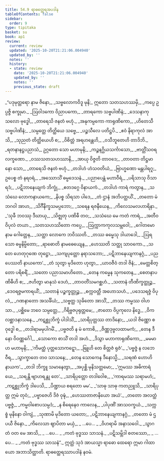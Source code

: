```yaml
---
title: 54.9 ရာဓတ္ထေရအပဒါန
tableOfContents: false
sidebar:
  order: 9
type: tipitaka
basket: su
book: ap1
review:
  current: review
  updated: '2025-10-20T21:21:06.004940'
  updated_by: ''
  notes: ''
  history:
  - state: review
    date: '2025-10-20T21:21:06.004940'
    updated_by: ''
    notes: ''
    previous_state: draft
---
```



<DynamicBreadcrumb />


<ReviewStatus review={frontmatter.review} showDetails={true} />

<HypothesisAnnotation frontmatter={frontmatter} />

<Division number="296" book="ap1" e="ch" v="20" p="421">

<Paragraph number="7259" type="verses" book="ap1">
_“ပဒုမုတ္တရော နာမ ဇိနော,_  
_သဗ္ဗလောကဝိဒူ မုနိ;_  
ဣတော သတသဟဿမှိ,_  
_ကပ္ပေ ဥပ္ပဇ္ဇိ စက္ခုမာ._  

</Paragraph>

</Division>
<Division number="297" book="ap1" e="ch" v="20" p="421">

<Paragraph number="7260" type="verses" book="ap1">
_ဩဝါဒကော ဝိညာပကော,_  
_တာရကော သဗ္ဗပါဏိနံ;_  
_ဒေသနာကုသလော ဗုဒ္ဓေါ,_  
_တာရေသိ ဇနတံ ဗဟုံ._  

</Paragraph>

</Division>
<Division number="298" book="ap1" e="ch" v="20" p="421">

<Paragraph number="7261" type="verses" book="ap1">
_အနုကမ္ပကော ကာရုဏိကော,_  
_ဟိတေသီ သဗ္ဗပါဏိနံ;_  
_သမ္ပတ္တေ တိတ္ထိယေ သဗ္ဗေ,_  
_ပဉ္စသီလေ ပတိဋ္ဌပိ._  

</Paragraph>

</Division>
<Division number="299" book="ap1" e="ch" v="20" p="421">

<Paragraph number="7262" type="verses" book="ap1">
_ဧဝံ နိရာကုလံ အာသိ,_  
_သုညတံ တိတ္ထိယေဟိ စ;_  
_ဝိစိတ္တံ အရဟန္တေဟိ,_  
_ဝသီဘူတေဟိ တာဒိဘိ._  

</Paragraph>

</Division>
<Division number="300" book="ap1" e="ch" v="20" p="422">

<Paragraph number="7263" type="verses" book="ap1">
_ရတနာနဋ္ဌပညာသံ,_  
ဥဂ္ဂတော သော မဟာမုနိ;_  
_ကဉ္စနဂ္ဃိယသင်္ကာသော,_  
_ဗာတ္တိံသဝရလက္ခဏော._  

</Paragraph>

</Division>
<Division number="301" book="ap1" e="ch" v="20" p="422">

<Paragraph number="7264" type="verses" book="ap1">
_ဝဿသတသဟဿာနိ,_  
_အာယု ဝိဇ္ဇတိ တာဝဒေ;_  
_တာဝတာ တိဋ္ဌမာနော သော,_  
_တာရေသိ ဇနတံ ဗဟုံ._  

</Paragraph>

</Division>
<Division number="302" book="ap1" e="ch" v="20" p="422">

<Paragraph number="7265" type="verses" book="ap1">
_တဒါဟံ ဟံသဝတိယံ,_  
_ဗြာဟ္မဏော မန္တပါရဂူ;_  
ဥပေစ္စ တံ နရဝရံ,_  
_အဿောသိံ ဓမ္မဒေသနံ._  

</Paragraph>

</Division>
<Division number="303" book="ap1" e="ch" v="20" p="422">

<Paragraph number="7266" type="verses" book="ap1">
_ပညာပေန္တံ မဟာဝီရံ,_  
_ပရိသာသု ဝိသာရဒံ;_  
_ပဋိဘာနေယျကံ ဘိက္ခုံ,_  
_ဧတဒဂ္ဂေ ဝိနာယကံ._  

</Paragraph>

</Division>
<Division number="304" book="ap1" e="ch" v="20" p="422">

<Paragraph number="7267" type="verses" book="ap1">
_တဒါဟံ ကာရံ ကတွာန,_  
_သသံဃေ လောကနာယကေ;_  
_နိပစ္စ သိရသာ ပါဒေ,_  
_တံ ဌာနံ အဘိပတ္ထယိံ._  

</Paragraph>

</Division>
<Division number="305" book="ap1" e="ch" v="20" p="422">

<Paragraph number="7268" type="verses" book="ap1">
_တတော မံ ဘဂဝါ အာဟ,_  
_သိင်္ဂီနိက္ခသမပ္ပဘော;_  
_သရေန ရဇနီယေန,_  
_ကိလေသမလဟာရိနာ._  

</Paragraph>

</Division>
<Division number="306" book="ap1" e="ch" v="20" p="422">

<Paragraph number="7269" type="verses" book="ap1">
_‘သုခီ ဘဝဿု ဒီဃာယု,_  
_သိဇ္ဈတု ပဏိဓီ တဝ;_  
_သသံဃေ မေ ကတံ ကာရံ,_  
_အတီဝ ဝိပုလံ တယာ._  

</Paragraph>

</Division>
<Division number="307" book="ap1" e="ch" v="20" p="422">

<Paragraph number="7270" type="verses" book="ap1">
_သတသဟဿိတော ကပ္ပေ,_  
_ဩက္ကာကကုလသမ္ဘဝေါ;_  
_ဂေါတမော နာမ ဂေါတ္တေန,_  
_သတ္ထာ လောကေ ဘဝိဿတိ._  

</Paragraph>

</Division>
<Division number="308" book="ap1" e="ch" v="20" p="422">

<Paragraph number="7271" type="verses" book="ap1">
_တဿ ဓမ္မေသု ဒါယာဒေါ,_  
_ဩရသော ဓမ္မနိမ္မိတော;_  
_ရာဓောတိ နာမဓေယျေန,_  
_ဟေဿတိ သတ္ထု သာဝကော._  

</Paragraph>

</Division>
<Division number="309" book="ap1" e="ch" v="20" p="422">

<Paragraph number="7272" type="verses" book="ap1">
_သ တေ ဟေတုဂုဏေ တုဋ္ဌော,_  
_သကျပုတ္တော နရာသဘော;_  
_ပဋိဘာနေယျကာနဂ္ဂံ,_  
_ပညပေဿတိ နာယကော’._  

</Paragraph>

</Division>
<Division number="310" book="ap1" e="ch" v="20" p="422">

<Paragraph number="7273" type="verses" book="ap1">
_တံ သုတွာ မုဒိတော ဟုတွာ,_  
_ယာဝဇီဝံ တဒါ ဇိနံ;_  
_မေတ္တစိတ္တော ပရိစရိံ,_  
_သတော ပညာသမာဟိတော._  

</Paragraph>

</Division>
<Division number="311" book="ap1" e="ch" v="20" p="422">

<Paragraph number="7274" type="verses" book="ap1">
_တေန ကမ္မေန သုကတေန,_  
_စေတနာပဏိဓီဟိ စ;_  
_ဇဟိတွာ မာနုသံ ဒေဟံ,_  
_တာဝတိံသမဂစ္ဆဟံ._  

</Paragraph>

</Division>
<Division number="312" book="ap1" e="ch" v="20" p="422">

<Paragraph number="7275" type="verses" book="ap1">
_သတာနံ တီဏိက္ခတ္တုဉ္စ,_  
_ဒေဝရဇ္ဇမကာရယိံ;_  
_သတာနံ ပဉ္စက္ခတ္တုဉ္စ,_  
_စက္ကဝတ္တီ အဟောသဟံ._  

</Paragraph>

</Division>
<Division number="313" book="ap1" e="ch" v="20" p="423">

<Paragraph number="7276" type="verses" book="ap1">
_ပဒေသရဇ္ဇံ ဝိပုလံ,_  
_ဂဏနာတော အသင်္ခိယံ;_  
_သဗ္ဗတ္ထ သုခိတော အာသိံ,_  
_တဿ ကမ္မဿ ဝါဟသာ._  

</Paragraph>

</Division>
<Division number="314" book="ap1" e="ch" v="20" p="423">

<Paragraph number="7277" type="verses" book="ap1">
_ပစ္ဆိမေ ဘဝေ သမ္ပတ္တေ,_  
_ဂိရိဗ္ဗဇပုရုတ္တမေ;_  
_ဇာတော ဝိပ္ပကုလေ နိဒ္ဓေ,_  
_ဝိကလစ္ဆာဒနာသနေ._  

</Paragraph>

</Division>
<Division number="315" book="ap1" e="ch" v="20" p="423">

<Paragraph number="7278" type="verses" book="ap1">
_ကဋစ္ဆုဘိက္ခံ ပါဒါသိံ,_  
_သာရိပုတ္တဿ တာဒိနော;_  
_ယဒါ ဇိဏ္ဏော စ ဝုဒ္ဓေါ စ,_  
_တဒါရာမမုပါဂမိံ._  

</Paragraph>

</Division>
<Division number="316" book="ap1" e="ch" v="20" p="423">

<Paragraph number="7279" type="verses" book="ap1">
_ပဗ္ဗဇတိ န မံ ကောစိ,_  
_ဇိဏ္ဏဒုဗ္ဗလထာမကံ;_  
_တေန ဒီနော ဝိဝဏ္ဏင်္ဂေါ,_  
_သောကော စာသိံ တဒါ အဟံ._  

</Paragraph>

</Division>
<Division number="317" book="ap1" e="ch" v="20" p="423">

<Paragraph number="7280" type="verses" book="ap1">
_ဒိသွာ မဟာကာရုဏိကော,_  
_မမမာဟ မဟာမုနိ;_  
_‘ကိမတ္ထံ ပုတ္တသောကဋ္ဋော,_  
_ဗြူဟိ တေ စိတ္တဇံ ရုဇံ’._  

</Paragraph>

</Division>
<Division number="318" book="ap1" e="ch" v="20" p="423">

<Paragraph number="7281" type="verses" book="ap1">
_‘ပဗ္ဗဇ္ဇံ န လဘေ ဝီရ,_  
_သွာက္ခာတေ တဝ သာသနေ;_  
_တေန သောကေန ဒီနောသ္မိ,_  
_သရဏံ ဟောဟိ နာယက’._  

</Paragraph>

</Division>
<Division number="319" book="ap1" e="ch" v="20" p="423">

<Paragraph number="7282" type="verses" book="ap1">
_တဒါ ဘိက္ခူ သမာနေတွာ,_  
_အပုစ္ဆိ မုနိသတ္တမော;_  
_‘ဣမဿ အဓိကာရံ ယေ,_  
_သရန္တိ ဗျာဟရန္တု တေ’._  

</Paragraph>

</Division>
<Division number="320" book="ap1" e="ch" v="20" p="423">

<Paragraph number="7283" type="verses" book="ap1">
_သာရိပုတ္တော တဒါဝေါစ,_  
_‘ကာရမဿ သရာမဟံ;_  
_ကဋစ္ဆုဘိက္ခံ ဒါပေသိ,_  
_ပိဏ္ဍာယ စရတော မမ’._  

</Paragraph>

</Division>
<Division number="321" book="ap1" e="ch" v="20" p="423">

<Paragraph number="7284" type="verses" book="ap1">
_‘သာဓု သာဓု ကတညူသိ,_  
_သာရိပုတ္တ ဣမံ တုဝံ;_  
_ပဗ္ဗာဇေဟိ ဒိဇံ ဝုဍ္ဎံ,_  
_ဟေဿတာဇာနိယော အယံ’._  

</Paragraph>

</Division>
<Division number="322" book="ap1" e="ch" v="20" p="423">

<Paragraph number="7285" type="verses" book="ap1">
_တတော အလတ္ထံ ပဗ္ဗဇ္ဇံ,_  
_ကမ္မဝါစောပသမ္ပဒံ;_  
_န စိရေနေဝ ကာလေန,_  
_ပါပုဏိံ အာသဝက္ခယံ._  

</Paragraph>

</Division>
<Division number="323" book="ap1" e="ch" v="20" p="423">

<Paragraph number="7286" type="verses" book="ap1">
_သက္ကစ္စံ မုနိနော ဝါကျံ,_  
_သုဏာမိ မုဒိတော ယတော;_  
_ပဋိဘာနေယျကာနဂ္ဂံ,_  
_တတော မံ ဌပယီ ဇိနော._  

</Paragraph>

</Division>
<Division number="324" book="ap1" e="ch" v="20" p="423">

<Paragraph number="7287" type="verses" book="ap1">
_ကိလေသာ ဈာပိတာ မယှံ,_  
_ …ပေ… _  
_ဝိဟရာမိ အနာသဝေါ._  

</Paragraph>

</Division>
<Division number="325" book="ap1" e="ch" v="20" p="423">

<Paragraph number="7288" type="verses" book="ap1">
_သွာဂတံ ဝတ မေ အာသိ,_  
_ …ပေ… _  
_ကတံ ဗုဒ္ဓဿ သာသနံ._  

</Paragraph>

</Division>
<Division number="326" book="ap1" e="ch" v="20" p="423">

<Paragraph number="7289" type="verses" book="ap1">
_ပဋိသမ္ဘိဒါ စတဿော,_  
_ …ပေ… _  
_ကတံ ဗုဒ္ဓဿ သာသနံ”._  

</Paragraph>

<Paragraph number="7290" book="ap1">
ဣတ္ထံ သုဒံ အာယသ္မာ ရာဓော ထေရော ဣမာ ဂါထာယော အဘာသိတ္ထာတိ.

</Paragraph>
</Division>

<Paragraph number="7291" type="center" book="ap1">
ရာဓတ္ထေရဿာပဒါနံ နဝမံ.
</Paragraph>